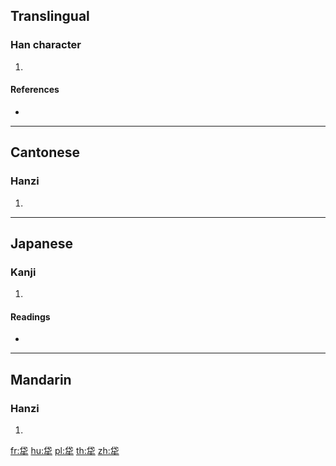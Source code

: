{{character info/new}}
==Translingual==

===Han character===
{{Han char|rn=93|rad=牛|as=05|sn=9|four=23504|canj=OPHQ|ids=⿱代牛}}

# {{defn|Han|sort=牛05}}

====References====
* {{Han ref|kx=0699.220|dkj=19979|dj=1112.110|hdz=31807.110|uh=726E|ud=29294|bh=CFBD|bd=53181}}

----

==Cantonese==

===Hanzi===
{{yue-hanzi|jyut=|y=jin3}}

# {{defn|lang=yue|sort=牛05}}

----

==Japanese==

===Kanji===
{{ja-kanji|grade=|rs=牛05}}

# {{defn|lang=ja|sort=牛05}}

====Readings====
* {{ja-readings|on=[[せん]] (sen)|kun=[[つつぽり]] (tsutsupori)}}

----

==Mandarin==

===Hanzi===
{{cmn-hanzi|pin=[[jiàn]] ([[jian4]])|wg=chien<sup>4</sup>}}

# {{defn|lang=cmn|sort=牛05}}

[[fr:牮]]
[[hu:牮]]
[[pl:牮]]
[[th:牮]]
[[zh:牮]]
